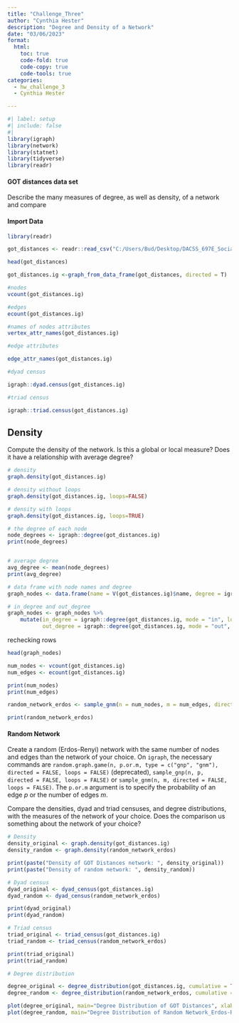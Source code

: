 ```yaml
---
title: "Challenge_Three"
author: "Cynthia Hester"
description: "Degree and Density of a Network"
date: "03/06/2023"
format:
  html:
    toc: true
    code-fold: true
    code-copy: true
    code-tools: true
categories: 
  - hw_challenge_3
  - Cynthia Hester

---
```


```r
#| label: setup
#| include: false
#| 
library(igraph)
library(network)
library(statnet)
library(tidyverse)
library(readr)
```

#### GOT distances data set

Describe the many measures of degree, as well as density, of a network and compare 



#### Import Data

```r
library(readr)

got_distances <- readr::read_csv("C:/Users/Bud/Desktop/DACSS_697E_Social Network Analysis_SP2023/Social_Networks_SP_2023/posts/_data/got/got_distances.csv")

```


```r

head(got_distances)
```


```r

got_distances.ig <-graph_from_data_frame(got_distances, directed = T)

```



```r
#nodes
vcount(got_distances.ig)

```

```r

#edges
ecount(got_distances.ig)
```


```r
#names of nodes attributes
vertex_attr_names(got_distances.ig)

```



```r
#edge attributes

edge_attr_names(got_distances.ig)
```


```r
#dyad census

igraph::dyad.census(got_distances.ig)
```


```r
#triad census

igraph::triad.census(got_distances.ig)
```


## Density

Compute the density of the network. Is this a global or local measure? Does it have a relationship with average degree? 

```r


# density
graph.density(got_distances.ig)
```



```r
# density without loops
graph.density(got_distances.ig, loops=FALSE)

```


```r
# density with loops
graph.density(got_distances.ig, loops=TRUE)

```



```r
# the degree of each node
node_degrees <- igraph::degree(got_distances.ig)
print(node_degrees)


# average degree
avg_degree <- mean(node_degrees)
print(avg_degree)
```


```r
# data frame with node names and degree
graph_nodes <- data.frame(name = V(got_distances.ig)$name, degree = igraph::degree(got_distances.ig, loops = FALSE))

# in_degree and out_degree 
graph_nodes <- graph_nodes %>%
    mutate(in_degree = igraph::degree(got_distances.ig, mode = "in", loops = FALSE),
           out_degree = igraph::degree(got_distances.ig, mode = "out", loops = FALSE))

```


rechecking rows

```r
head(graph_nodes)
```

```r

num_nodes <- vcount(got_distances.ig)
num_edges <- ecount(got_distances.ig)

```


```r
print(num_nodes)
print(num_edges)
```





```r

random_network_erdos <- sample_gnm(n = num_nodes, m = num_edges, directed = FALSE, loops = FALSE)

print(random_network_erdos)
```


#### Random Network

Create a random (Erdos-Renyi) network with the same number of nodes and edges than the network of your choice. On `igraph`, the necessary commands are `random.graph.game(n, p.or.m, type = c("gnp", "gnm"), directed = FALSE, loops = FALSE)` (deprecated), `sample_gnp(n, p, directed = FALSE, loops = FALSE)` or `sample_gnm(n, m, directed = FALSE, loops = FALSE)`. The `p.or.m` argument is to specify the probability of an edge $p$ or the number of edges $m$.
  
Compare the densities, dyad and triad censuses, and degree distributions, with the measures of the network of your choice. Does the comparison us something about the network of your choice? 


```r


# Density
density_original <- graph.density(got_distances.ig)
density_random <- graph.density(random_network_erdos)

print(paste("Density of GOT Distances network: ", density_original))
print(paste("Density of random network: ", density_random))

# Dyad census
dyad_original <- dyad_census(got_distances.ig)
dyad_random <- dyad_census(random_network_erdos)

print(dyad_original)
print(dyad_random)

# Triad census
triad_original <- triad_census(got_distances.ig)
triad_random <- triad_census(random_network_erdos)

print(triad_original)
print(triad_random)

# Degree distribution

degree_original <- degree_distribution(got_distances.ig, cumulative = TRUE)
degree_random <- degree_distribution(random_network_erdos, cumulative = TRUE)

plot(degree_original, main="Degree Distribution of GOT Distances", xlab="Degree", ylab="Frequency", type='l')
plot(degree_random, main="Degree Distribution of Random Network_Erdos-Renyi", xlab="Degree", ylab="Frequency", type='l')



```